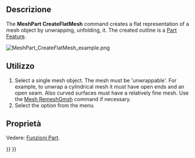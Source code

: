 <languages/>

<div class="mw-translate-fuzzy">
{{Docnav/it
|[[Mesh_Merge/it|Unisci]]
|[[MeshPart_CreateFlatFace/it|Sviluppa una faccia]]
|[[Mesh_Workbench/it|Mesh]]
|IconL=
|IconR=
|IconC=Workbench_Mesh.svg
}}
</div>

<div class="mw-translate-fuzzy">
{{GuiCommand/it
|Name=MeshPart_CreateFlatMesh
|Name/it=Sviluppa una mesh
|Empty=1
|MenuLocation=Mesh → Sviluppa una mesh
|Workbenches=[[Mesh_Workbench/it|Mesh]]
|SeeAlso=[[MeshPart_CreateFlatFace/it|Sviluppa una faccia]]
}}
</div>

<span id="Description"></span>
==Descrizione==

The '''MeshPart CreateFlatMesh''' command creates a flat representation of a mesh object by unwrapping, unfolding, it. The created outline is a [[Part_Feature|Part Feature]].

[[Image:MeshPart_CreateFlatMesh_example.png]]
{{Caption|A mesh object and, in red, its flat representation}}

<span id="Usage"></span>
==Utilizzo==

# Select a single mesh object. The mesh must be 'unwrappable'. For example, to unwrap a cylindrical mesh it must have open ends and an open seam. Also curved surfaces must have a relatively fine mesh. Use the [[Mesh_RemeshGmsh|Mesh RemeshGmsh]] command if necessary.
# Select the {{MenuCommand|Meshes → [[Image:MeshPart_CreateFlatMesh.svg|16px]] Unwrap Mesh}} option from the menu.

<span id="Properties"></span>
== Proprietà ==

Vedere: [[Part_Feature/it|Funzioni Part]].


<div class="mw-translate-fuzzy">
{{Docnav/it
|[[Mesh_Merge/it|Unisci]]
|[[MeshPart_CreateFlatFace/it|Sviluppa una faccia]]
|[[Mesh_Workbench/it|Mesh]]
|IconL=
|IconR=
|IconC=Workbench_Mesh.svg
}}
</div>

{{Mesh Tools navi{{#translation:}}}}
{{Userdocnavi{{#translation:}}}}